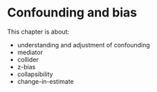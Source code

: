 # Confounding and bias

This chapter is about:

-   understanding and adjustment of confounding
-   mediator
-   collider
-   z-bias
-   collapsibility
-   change-in-estimate
